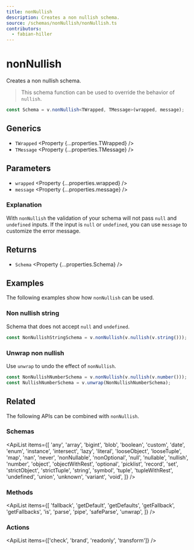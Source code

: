 ```yaml
---
title: nonNullish
description: Creates a non nullish schema.
source: /schemas/nonNullish/nonNullish.ts
contributors:
  - fabian-hiller
---
```



# nonNullish

Creates a non nullish schema.

> This schema function can be used to override the behavior of <Link href="../nullish/">`nullish`</Link>.

```ts
const Schema = v.nonNullish<TWrapped, TMessage>(wrapped, message);
```

## Generics

- `TWrapped` <Property {...properties.TWrapped} />
- `TMessage` <Property {...properties.TMessage} />

## Parameters

- `wrapped` <Property {...properties.wrapped} />
- `message` <Property {...properties.message} />

### Explanation

With `nonNullish` the validation of your schema will not pass `null` and `undefined` inputs. If the input is `null` or `undefined`, you can use `message` to customize the error message.

## Returns

- `Schema` <Property {...properties.Schema} />

## Examples

The following examples show how `nonNullish` can be used.

### Non nullish string

Schema that does not accept `null` and `undefined`.

```ts
const NonNullishStringSchema = v.nonNullish(v.nullish(v.string()));
```

### Unwrap non nullish

Use <Link href="../unwrap/">`unwrap`</Link> to undo the effect of `nonNullish`.

```ts
const NonNullishNumberSchema = v.nonNullish(v.nullish(v.number()));
const NullishNumberSchema = v.unwrap(NonNullishNumberSchema);
```

## Related

The following APIs can be combined with `nonNullish`.

### Schemas

<ApiList
  items={[
    'any',
    'array',
    'bigint',
    'blob',
    'boolean',
    'custom',
    'date',
    'enum',
    'instance',
    'intersect',
    'lazy',
    'literal',
    'looseObject',
    'looseTuple',
    'map',
    'nan',
    'never',
    'nonNullable',
    'nonOptional',
    'null',
    'nullable',
    'nullish',
    'number',
    'object',
    'objectWithRest',
    'optional',
    'picklist',
    'record',
    'set',
    'strictObject',
    'strictTuple',
    'string',
    'symbol',
    'tuple',
    'tupleWithRest',
    'undefined',
    'union',
    'unknown',
    'variant',
    'void',
  ]}
/>

### Methods

<ApiList
  items={[
    'fallback',
    'getDefault',
    'getDefaults',
    'getFallback',
    'getFallbacks',
    'is',
    'parse',
    'pipe',
    'safeParse',
    'unwrap',
  ]}
/>

### Actions

<ApiList items={['check', 'brand', 'readonly', 'transform']} />
